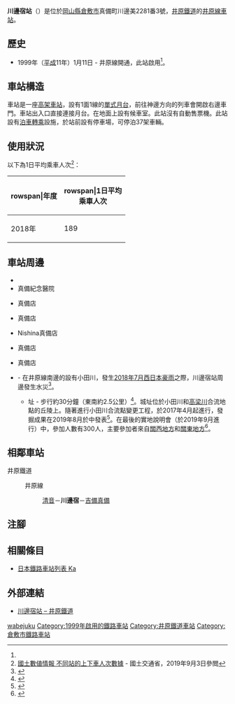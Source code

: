 {{NoteTA
|T=zh-hans:川边宿站;zh-hk:川邊宿站;zh-tw:川邊宿車站;
|1=zh-hans:川边宿站;zh-hk:川邊宿站;zh-tw:川邊宿車站;
}}
{{Infobox station
|公司色 = yellowgreen
|站名 = 川邊宿
|圖片 = IR kawabejyuku sta entire circumstances.jpg
|圖片說明 = 車站全景（2007年9月5日）
|日文原名 = 川辺宿
|平假名 = かわべじゅく
|羅馬拼音 = Kawabejuku
|副站名 = 
|電報略號 = カヤ
|所在地 = {{JPN}}[[岡山縣|岡山縣]][[倉敷市|倉敷市]]真備町川邊美{{lang|ja|トロ}}2281番3號
|座標 = {{coord|34|37|56.65|N|133|42|53.67|E|type:railwaystation_region:JP-24|display=inline,title}}
|車站構造 = [[高架車站|高架車站]]
|月台配置 = 1面1線<ref name="RJ390" />
|啟用年月日 = 1999年（[[平成|平成]]11年）1月11日<ref name="RJ390">{{Cite journal|title = 井原鉄道の旅立ち |journal = {{Translink|ja|鉄道ジャーナル|鐵道畫刊}} |date = 1999-4 |volume = 33 |issue = 4 |pages = 70-74 |publisher = {{Translink|ja|鉄道ジャーナル社|鐵道畫刊社}} }}</ref>
|廢站年月日 = 
|乘客人數 =
|上下車人次 = 189
|統計年度 = 2018
|轉車 = 
|全寬備註 = [[無人車站|無人車站]]
|adjacent = {{Adjacent stations|system=井原鐵道|line=井原線|left=清音|right=吉備真備|note-left=2.6km|note-mid=距離[[總社站|總社]]6.0km|note-right=2.2km}}
}}
'''川邊宿站'''（{{jpn|j=川辺宿駅|hg=かわべじゅくえき|rm=Kawabejuku eki|f=y}}）是位於[[岡山縣|岡山縣]][[倉敷市|倉敷市]]真備町川邊美{{lang|ja|トロ}}2281番3號，[[井原鐵道|井原鐵道]]的[[井原線|井原線]][[鐵路車站|車站]]。
== 歷史 ==
* 1999年（[[平成|平成]]11年）1月11日 - 井原線開通，此站啟用<ref name="RJ390"/>。

== 車站構造 ==
車站是一座[[高架車站|高架車站]]，設有1面1線的[[單式月台|單式月台]]，前往神邊方向的列車會開啟右邊車門。車站出入口直接連接月台。在地面上設有候車室。此站沒有自動售票機。此站設有[[泊車轉乘|泊車轉乘]]設施，於站前設有停車場，可停泊37架車輛。

== 使用狀況 ==
以下為1日平均乘車人次<ref name="statistics">[https://opendata-web.site/station 國土數値情報 不同站的上下車人次數據] {{Wayback|url=https://opendata-web.site/station |date=20201211043107 }} - 國土交通省，2019年9月3日參閲</ref>：
{| class="wikitable" style="text-align:right;"
|-
!rowspan|年度
!rowspan|1日平均<br>乘車人次
|-
|2018年
|189
|} 

== 車站周邊 ==
* {{Translink|ja|国道486号|國道486號}}
* 真備紀念醫院
* {{Translink|ja|大黒天物産|大黑天物產|Dio}}真備店
* {{Translink|ja|マルナカ (チェーンストア)|丸中|山陽丸中}}真備店
* Nishina真備店
* {{Translink|ja|ザグザグ|ZAG ZAG}}真備店
* {{Translink|ja|コメリ|米利}}真備店
* {{Translink|ja|小田川 (高梁川水系)|小田川 (高梁川水系)|小田川}} - 在井原線南邊的設有小田川，發生[[2018年7月西日本豪雨|2018年7月西日本豪雨]]之際，川邊宿站周邊發生水災<ref>{{Cite news |url=https://www.asahi.com/articles/ASL7735S7L77PTIL00W.html |title=屋根で救助求める住民、木にしがみつく人も　倉敷・真備 |newspaper=朝日新聞數碼 |date=2018-07-07 |accessdate=2019-10-25 |language=ja |archive-date=2019-10-25 |archive-url=https://web.archive.org/web/20191025144633/https://www.asahi.com/articles/ASL7735S7L77PTIL00W.html |dead-url=no }}</ref>。
** {{Translink|ja|南山城 (備中国)|南山城 (備中國)|南山城}}址 - 步行約30分鐘（東南約2.5公里）<ref>{{Cite web|url=http://www.pref.okayama.jp/uploaded/life/623173_5292549_misc.pdf|title=戦国時代に築かれた南山城跡の全容が明らかになりました :南山城跡発掘調査の現地説明会を行います|newspaper=岡山縣古代吉備文化財產中心|date=2019-08-19|format=PDF|accessdate=2019-10-25|language=ja|archive-date=2019-10-25|archive-url=https://web.archive.org/web/20191025144633/http://www.pref.okayama.jp/uploaded/life/623173_5292549_misc.pdf|dead-url=yes}}</ref>。城址位於小田川和[[高梁川|高梁川]]合流地點的丘陵上。隨著進行小田川合流點變更工程，於2017年4月起進行{{Translink|ja|発掘調査|考古發掘}}，發掘成果在2019年8月於{{Translink|ja|全国城郭研究者セミナー|全國城郭研究者研討會}}中發表<ref>{{Cite conference |author = 物部茂樹 |url = https://www.komazawa-u.ac.jp/~kazov/chujoken/semi2019/ |accessdate = 2020-03-12 |title = 倉敷市南山城跡の発掘調査概要 |date = 2019年8月3日 |conference = 第36屆 {{Translink|ja|全国城郭研究者セミナー|全國城郭研究者研討會}} |publisher = {{Translink|ja|中世城郭研究会|中世城郭研究會}} |volume =  |issue =  |pages = 11-16. |issn =  |ref =  |archive-date = 2020-10-31 |archive-url = https://web.archive.org/web/20201031194433/https://www.komazawa-u.ac.jp/~kazov/chujoken/semi2019/ |dead-url = no }}</ref>。在最後的實地說明會（於2019年9月進行）中，參加人數有300人，主要參加者來自[[關西地方|關西地方]]和[[關東地方|關東地方]]<ref>{{Cite news |url=https://www.sanyonews.jp/article/936655 |title=戦国期の南山城に多彩な防御施設 : 倉敷 発掘説明会に３００人 |newspaper=山陽新聞 |date=2019-09-07 |accessdate=2019-10-25 |language=ja |archive-date=2020-08-06 |archive-url=https://web.archive.org/web/20200806123404/https://www.sanyonews.jp/article/936655 |dead-url=no }}</ref>。

== 相鄰車站 ==
; 井原鐵道
: {{color|yellowgreen|■}}井原線
:: [[清音站|清音]]－'''川邊宿'''－[[吉備真備站|吉備真備]]
== 注腳 ==
{{Reflist}}
== 相關條目 ==
* [[日本鐵路車站列表_Ka|日本鐵路車站列表 Ka]]
== 外部連結 ==
* [https://www.ibara-railway.co.jp/train/station/kawabejuku/ 川邊宿站 – 井原鐵道] {{Wayback|url=https://www.ibara-railway.co.jp/train/station/kawabejuku/ |date=20201129170612 }}{{ja icon}}

{{井原線}}
{{DEFAULTSORT:Kawabejuku}}
[[Category:日本鐵路車站_Ka|wabejuku]]
[[Category:1999年啟用的鐵路車站|Category:1999年啟用的鐵路車站]]
[[Category:井原鐵道車站|Category:井原鐵道車站]]
[[Category:倉敷市鐵路車站|Category:倉敷市鐵路車站]]